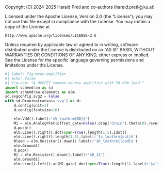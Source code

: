 ::: {.content-hidden}
Copyright (C) 2024-2025 Harald Pretl and co-authors (harald.pretl@jku.at)

Licensed under the Apache License, Version 2.0 (the "License");
you may not use this file except in compliance with the License.
You may obtain a copy of the License at

    http://www.apache.org/licenses/LICENSE-2.0

Unless required by applicable law or agreed to in writing, software
distributed under the License is distributed on an "AS IS" BASIS,
WITHOUT WARRANTIES OR CONDITIONS OF ANY KIND, either express or implied.
See the License for the specific language governing permissions and
limitations under the License.
:::

```python
#| label: fig-meas-amplifier
#| echo: false
#| fig-cap: "A MOSFET common-source amplifier with 50 Ohm load."
import schemdraw as sd
import schemdraw.elements as elm
sd.svgconfig.svg2 = False
with sd.Drawing(canvas='svg') as d:
    d.config(unit=2)
    d.config(fontsize=16)

    elm.Vdd().label(r'$V_\mathrm{DD}$')
    M1 = elm.AnalogPFet(offset_gate=False).drop('drain').theta(0).reverse().label('$M_1$', loc='right')
    d.push()
    elm.Line().right().dot(open=True).length(1.5).idot()
    elm.Line().right().length(1.5).label(r'$v_\mathrm{out}$')
    Rload = elm.Resistor().down().label(r'$R_\mathrm{load}$')
    elm.Ground()
    d.pop()
    R1 = elm.Resistor().down().label(r'$R_1$')
    elm.Ground()
    elm.Line().left().at(M1.gate).dot(open=True).length(1).label(r'$v_\mathrm{in}$', 'left')
```
